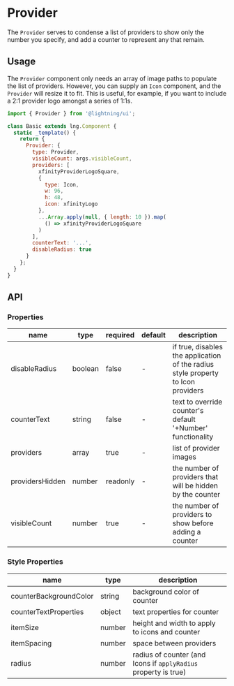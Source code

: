 
# Provider

The `Provider` serves to condense a list of providers to show only the number you specify, and add a counter to represent any that remain.

## Usage

The `Provider` component only needs an array of image paths to populate the list of providers. However, you can supply an `Icon` component, and the `Provider` will resize it to fit. This is useful, for example, if you want to include a 2:1 provider logo amongst a series of 1:1s.

```js
import { Provider } from '@lightning/ui';

class Basic extends lng.Component {
  static _template() {
    return {
      Provider: {
        type: Provider,
        visibleCount: args.visibleCount,
        providers: [
          xfinityProviderLogoSquare,
          {
            type: Icon,
            w: 96,
            h: 48,
            icon: xfinityLogo
          },
          ...Array.apply(null, { length: 10 }).map(
            () => xfinityProviderLogoSquare
          )
        ],
        counterText: '...',
        disableRadius: true
      }
    };
  }
}
```

<Canvas>
  <Story id="elements-provider--basic" />
</Canvas>

## API

### Properties

| name            | type    | required | default | description                                                                      |
| --------------- | ------- | -------- | ------- | -------------------------------------------------------------------------------- |
| disableRadius   | boolean | false    | -       | if true, disables the application of the radius style property to Icon providers |
| counterText     | string  | false    | -       | text to override counter's default '+Number' functionality                       |
| providers       | array   | true     | -       | list of provider images                                                          |
| providersHidden | number  | readonly | -       | the number of providers that will be hidden by the counter                       |
| visibleCount    | number  | true     | -       | the number of providers to show before adding a counter                          |

### Style Properties

| name                   | type   | description                                                     |
| ---------------------- | ------ | --------------------------------------------------------------- |
| counterBackgroundColor | string | background color of counter                                     |
| counterTextProperties  | object | text properties for counter                                     |
| itemSize               | number | height and width to apply to icons and counter                  |
| itemSpacing            | number | space between providers                                         |
| radius                 | number | radius of counter (and Icons if `applyRadius` property is true) |
